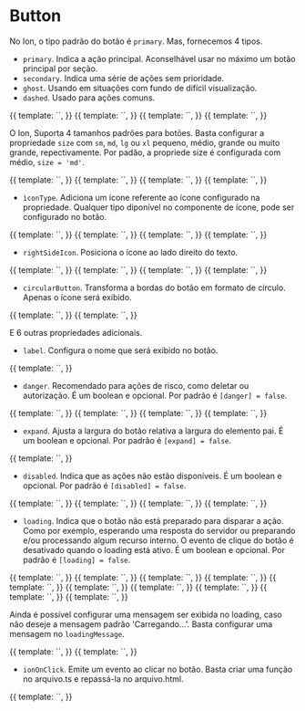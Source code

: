 

<Meta title="Ion/Buttons/button" component={ButtonComponent} />

# Button

No Ion, o tipo padrão do botão é `primary`. Mas, fornecemos 4 tipos.

- `primary`. Indica a ação principal. Aconselhável usar no máximo um botão principal por seção.
- `secondary`. Indica uma série de ações sem prioridade.
- `ghost`. Usando em situações com fundo de difícil visualização.
- `dashed`. Usado para ações comuns.

<Canvas>
  <Story
    name="type: primary"
    decorators={[
      moduleMetadata({
        declarations: [
          ButtonComponent,
          IonIconComponent,
          DropdownComponent,
          BadgeComponent,
        ],
        imports: [CommonModule],
      }),
    ]}
  >
    {{
      template: `<ion-button label="Primary"></ion-button>`,
    }}
  </Story>
  <Story
    name="type: secondary"
    decorators={[
      moduleMetadata({
        declarations: [
          ButtonComponent,
          IonIconComponent,
          DropdownComponent,
          BadgeComponent,
        ],
        imports: [CommonModule],
      }),
    ]}
  >
    {{
      template: `<ion-button label="Secondary" type="secondary"></ion-button>`,
    }}
  </Story>
  <Story
    name="type: ghost"
    decorators={[
      moduleMetadata({
        declarations: [
          ButtonComponent,
          IonIconComponent,
          DropdownComponent,
          BadgeComponent,
        ],
        imports: [CommonModule],
      }),
    ]}
  >
    {{
      template: `<ion-button label="Ghost" type="ghost"></ion-button>`,
    }}
  </Story>
  <Story
    name="type: dashed"
    decorators={[
      moduleMetadata({
        declarations: [
          ButtonComponent,
          IonIconComponent,
          DropdownComponent,
          BadgeComponent,
        ],
        imports: [CommonModule],
      }),
    ]}
  >
    {{
      template: `<ion-button label="Dashed" type="dashed"></ion-button>`,
    }}
  </Story>
</Canvas>

O Ion, Suporta 4 tamanhos padrões para botões. Basta configurar a propriedade `size` com `sm`, `md`, `lg` ou `xl` pequeno, médio, grande ou muito grande, repectivamente. Por padão, a propriede size é configurada com médio, `size = 'md'`.

<Canvas>
  <Story
    name="size: sm"
    decorators={[
      moduleMetadata({
        declarations: [
          ButtonComponent,
          IonIconComponent,
          DropdownComponent,
          BadgeComponent,
        ],
        imports: [CommonModule],
      }),
    ]}
  >
    {{
      template: `<ion-button label="Small" size="sm"></ion-button>`,
    }}
  </Story>
  <Story
    name="size: md"
    decorators={[
      moduleMetadata({
        declarations: [
          ButtonComponent,
          IonIconComponent,
          DropdownComponent,
          BadgeComponent,
        ],
        imports: [CommonModule],
      }),
    ]}
  >
    {{
      template: `<ion-button label="Medium"></ion-button>`,
    }}
  </Story>
  <Story
    name="size: lg"
    decorators={[
      moduleMetadata({
        declarations: [
          ButtonComponent,
          IonIconComponent,
          DropdownComponent,
          BadgeComponent,
        ],
        imports: [CommonModule],
      }),
    ]}
  >
    {{
      template: `<ion-button label="Large" size="lg"></ion-button>`,
    }}
  </Story>
  <Story
    name="type: xl"
    decorators={[
      moduleMetadata({
        declarations: [
          ButtonComponent,
          IonIconComponent,
          DropdownComponent,
          BadgeComponent,
        ],
        imports: [CommonModule],
      }),
    ]}
  >
    {{
      template: `<ion-button label="Extra-large" size="xl"></ion-button>`,
    }}
  </Story>
</Canvas>

- `ìconType`. Adiciona um ícone referente ao ícone configurado na propriedade. Qualquer tipo diponível no componente de ícone, pode ser configurado no botão.

<Canvas>
  <Story
    name="icontype"
    decorators={[
      moduleMetadata({
        declarations: [
          ButtonComponent,
          IonIconComponent,
          DropdownComponent,
          BadgeComponent,
        ],
        imports: [CommonModule],
      }),
    ]}
  >
    {{
      template: `<ion-button iconType="pencil"></ion-button>`,
    }}
  </Story>
  <Story
    name="icontype in danger"
    decorators={[
      moduleMetadata({
        declarations: [
          ButtonComponent,
          IonIconComponent,
          DropdownComponent,
          BadgeComponent,
        ],
        imports: [CommonModule],
      }),
    ]}
  >
    {{
      template: `<ion-button iconType="pencil" [danger]="true"></ion-button>`,
    }}
  </Story>
  <Story
    name="iconetype: trash"
    decorators={[
      moduleMetadata({
        declarations: [
          ButtonComponent,
          IonIconComponent,
          DropdownComponent,
          BadgeComponent,
        ],
        imports: [CommonModule],
      }),
    ]}
  >
    {{
      template: `<ion-button label="Deletar" iconType="trash"></ion-button>`,
    }}
  </Story>
  <Story
    name="iconetype: trash danger"
    decorators={[
      moduleMetadata({
        declarations: [
          ButtonComponent,
          IonIconComponent,
          DropdownComponent,
          BadgeComponent,
        ],
        imports: [CommonModule],
      }),
    ]}
  >
    {{
      template: `<ion-button label="Deletar" iconType="trash" [danger]="true"></ion-button>`,
    }}
  </Story>
</Canvas>

- `rightSideIcon`. Posiciona o ícone ao lado direito do texto.

<Canvas>
  <Story
    name="rightSideIcon"
    decorators={[
      moduleMetadata({
        declarations: [
          ButtonComponent,
          IonIconComponent,
          DropdownComponent,
          BadgeComponent,
        ],
        imports: [CommonModule],
      }),
    ]}
  >
    {{
      template: `<ion-button label="Editar" iconType="pencil" [rightSideIcon]="true"></ion-button>`,
    }}
  </Story>
  <Story
    name="rightSideIcon: trash danger"
    decorators={[
      moduleMetadata({
        declarations: [
          ButtonComponent,
          IonIconComponent,
          DropdownComponent,
          BadgeComponent,
        ],
        imports: [CommonModule],
      }),
    ]}
  >
    {{
      template: `<ion-button label="Deletar" iconType="trash" [danger]="true" [rightSideIcon]="true"></ion-button>`,
    }}
  </Story>
</Canvas>

<Canvas>
  <Story
    name="with dropdown"
    decorators={[
      moduleMetadata({
        declarations: [
          ButtonComponent,
          IonIconComponent,
          DropdownComponent,
          BadgeComponent,
        ],
        imports: [CommonModule],
      }),
    ]}
  >
    {{
      template: `<ion-button label="Primary" [options]="[{ label: 'option 1' }, {label: 'option 2'}]"></ion-button>`,
    }}
  </Story>
  <Story
    name="with dropdown : multiple choices"
    decorators={[
      moduleMetadata({
        declarations: [
          ButtonComponent,
          IonIconComponent,
          DropdownComponent,
          BadgeComponent,
        ],
        imports: [CommonModule],
      }),
    ]}
  >
    {{
      template: `<ion-button label="Primary" [options]="[{ label: 'option 1' }, {label: 'option 2'}]" multiple="true"></ion-button>`,
    }}
  </Story>
</Canvas>

- `circularButton`. Transforma a bordas do botão em formato de círculo. Apenas o ícone será exibido.

<Canvas>
  <Story
    name="circularButton"
    decorators={[
      moduleMetadata({
        declarations: [
          ButtonComponent,
          IonIconComponent,
          DropdownComponent,
          BadgeComponent,
        ],
        imports: [CommonModule],
      }),
    ]}
  >
    {{
      template: `<ion-button label="Editar" iconType="pencil" [circularButton]="true"></ion-button>`,
    }}
  </Story>
  <Story
    name="circularButton: trash danger"
    decorators={[
      moduleMetadata({
        declarations: [
          ButtonComponent,
          IonIconComponent,
          DropdownComponent,
          BadgeComponent,
        ],
        imports: [CommonModule],
      }),
    ]}
  >
    {{
      template: `<ion-button label="Deletar" iconType="trash" [danger]="true" [circularButton]="true"></ion-button>`,
    }}
  </Story>
</Canvas>

E 6 outras propriedades adicionais.

- `label`. Configura o nome que será exibido no botão.

<Canvas>
  <Story
    name="label: name button"
    decorators={[
      moduleMetadata({
        declarations: [
          ButtonComponent,
          IonIconComponent,
          DropdownComponent,
          BadgeComponent,
        ],
        imports: [CommonModule],
      }),
    ]}
  >
    {{
      template: `<ion-button label="Nome do botão"></ion-button>`,
    }}
  </Story>
</Canvas>

- `danger`. Recomendado para ações de risco, como deletar ou autorização. É um boolean e opcional. Por padrão é `[danger] = false`.

<Canvas>
  <Story
    name="danger in primary button"
    decorators={[
      moduleMetadata({
        declarations: [
          ButtonComponent,
          IonIconComponent,
          DropdownComponent,
          BadgeComponent,
        ],
        imports: [CommonModule],
      }),
    ]}
  >
    {{
      template: `<ion-button label="Primary" [danger]=true></ion-button>`,
    }}
  </Story>
  <Story
    name="danger in secondary button"
    decorators={[
      moduleMetadata({
        declarations: [
          ButtonComponent,
          IonIconComponent,
          DropdownComponent,
          BadgeComponent,
        ],
        imports: [CommonModule],
      }),
    ]}
  >
    {{
      template: `<ion-button label="Secondary" type="secondary" [danger]=true></ion-button>`,
    }}
  </Story>
  <Story
    name="danger in ghost button"
    decorators={[
      moduleMetadata({
        declarations: [
          ButtonComponent,
          IonIconComponent,
          DropdownComponent,
          BadgeComponent,
        ],
        imports: [CommonModule],
      }),
    ]}
  >
    {{
      template: `<ion-button label="Ghost" type="ghost" [danger]=true></ion-button>`,
    }}
  </Story>
  <Story
    name="danger in dashed button"
    decorators={[
      moduleMetadata({
        declarations: [
          ButtonComponent,
          IonIconComponent,
          DropdownComponent,
          BadgeComponent,
        ],
        imports: [CommonModule],
      }),
    ]}
  >
    {{
      template: `<ion-button label="Dashed" type="dashed" [danger]=true></ion-button>`,
    }}
  </Story>
</Canvas>

- `expand`. Ajusta a largura do botão relativa a largura do elemento pai. É um boolean e opcional. Por padrão é `[expand] = false`.

<Canvas>
  <Story
    name="expand: true"
    decorators={[
      moduleMetadata({
        declarations: [
          ButtonComponent,
          IonIconComponent,
          DropdownComponent,
          BadgeComponent,
        ],
        imports: [CommonModule],
      }),
    ]}
  >
    {{
      template: `<ion-button label="Primary" [expand]=true></ion-button>`,
    }}
  </Story>
</Canvas>

- `disabled`. Indica que as ações não estão disponíveis. É um boolean e opcional. Por padrão é `[disabled] = false`.

<Canvas>
  <Story
    name="disabled in primary button"
    decorators={[
      moduleMetadata({
        declarations: [
          ButtonComponent,
          IonIconComponent,
          DropdownComponent,
          BadgeComponent,
        ],
        imports: [CommonModule],
      }),
    ]}
  >
    {{
      template: `<ion-button label="Primary" [disabled]=true></ion-button>`,
    }}
  </Story>
  <Story
    name="disabled in secondary button"
    decorators={[
      moduleMetadata({
        declarations: [
          ButtonComponent,
          IonIconComponent,
          DropdownComponent,
          BadgeComponent,
        ],
        imports: [CommonModule],
      }),
    ]}
  >
    {{
      template: `<ion-button label="Secondary" type="secondary" [disabled]=true></ion-button>`,
    }}
  </Story>
  <Story
    name="disabled in ghost button"
    decorators={[
      moduleMetadata({
        declarations: [
          ButtonComponent,
          IonIconComponent,
          DropdownComponent,
          BadgeComponent,
        ],
        imports: [CommonModule],
      }),
    ]}
  >
    {{
      template: `<ion-button label="Ghost" type="ghost" [disabled]=true></ion-button>`,
    }}
  </Story>
  <Story
    name="disabled in dashed button"
    decorators={[
      moduleMetadata({
        declarations: [
          ButtonComponent,
          IonIconComponent,
          DropdownComponent,
          BadgeComponent,
        ],
        imports: [CommonModule],
      }),
    ]}
  >
    {{
      template: `<ion-button label="Dashed" type="dashed" [disabled]=true></ion-button>`,
    }}
  </Story>
</Canvas>

- `loading`. Indica que o botão não está preparado para disparar a ação. Como por exemplo, esperando uma resposta do servidor ou preparando e/ou processando algum recurso interno. O evento de clique do botão é desativado quando o loading está ativo. É um boolean e opcional. Por padrão é `[loading] = false`.

<Canvas>
  <Story
    name="Loading in primary button"
    decorators={[
      moduleMetadata({
        declarations: [
          ButtonComponent,
          IonIconComponent,
          DropdownComponent,
          BadgeComponent,
        ],
        imports: [CommonModule],
      }),
    ]}
  >
    {{
      template: `<ion-button label="Primary" [loading]="true"></ion-button>`,
    }}
  </Story>
  <Story
    name="Loading in secondary button"
    decorators={[
      moduleMetadata({
        declarations: [
          ButtonComponent,
          IonIconComponent,
          DropdownComponent,
          BadgeComponent,
        ],
        imports: [CommonModule],
      }),
    ]}
  >
    {{
      template: `<ion-button label="Secondary" type="secondary" [loading]="true"></ion-button>`,
    }}
  </Story>
  <Story
    name="Loading in ghost button"
    decorators={[
      moduleMetadata({
        declarations: [
          ButtonComponent,
          IonIconComponent,
          DropdownComponent,
          BadgeComponent,
        ],
        imports: [CommonModule],
      }),
    ]}
  >
    {{
      template: `<ion-button label="Ghost" type="ghost" [loading]="true"></ion-button>`,
    }}
  </Story>
  <Story
    name="Loading in dashed button"
    decorators={[
      moduleMetadata({
        declarations: [
          ButtonComponent,
          IonIconComponent,
          DropdownComponent,
          BadgeComponent,
        ],
        imports: [CommonModule],
      }),
    ]}
  >
    {{
      template: `<ion-button label="Dashed" type="dashed" [loading]="true"></ion-button>`,
    }}
  </Story>
  <Story
    name="Loading in primary danger"
    decorators={[
      moduleMetadata({
        declarations: [
          ButtonComponent,
          IonIconComponent,
          DropdownComponent,
          BadgeComponent,
        ],
        imports: [CommonModule],
      }),
    ]}
  >
    {{
      template: `<ion-button label="Primary" [danger]="true" [loading]="true"></ion-button>`,
    }}
  </Story>
  <Story
    name="Loading in primary disabled button"
    decorators={[
      moduleMetadata({
        declarations: [
          ButtonComponent,
          IonIconComponent,
          DropdownComponent,
          BadgeComponent,
        ],
        imports: [CommonModule],
      }),
    ]}
  >
    {{
      template: `<ion-button label="Primary" [disabled]="true" [loading]="true"></ion-button>`,
    }}
  </Story>
  <Story
    name="Loading in secondary disabled button"
    decorators={[
      moduleMetadata({
        declarations: [
          ButtonComponent,
          IonIconComponent,
          DropdownComponent,
          BadgeComponent,
        ],
        imports: [CommonModule],
      }),
    ]}
  >
    {{
      template: `<ion-button label="Secondary" type="secondary" [disabled]="true" [loading]="true"></ion-button>`,
    }}
  </Story>
  <Story
    name="Loading in ghost disabled button"
    decorators={[
      moduleMetadata({
        declarations: [
          ButtonComponent,
          IonIconComponent,
          DropdownComponent,
          BadgeComponent,
        ],
        imports: [CommonModule],
      }),
    ]}
  >
    {{
      template: `<ion-button label="Ghost" type="ghost" [disabled]="true" [loading]="true"></ion-button>`,
    }}
  </Story>
  <Story
    name="Loading in dashed disabled button"
    decorators={[
      moduleMetadata({
        declarations: [
          ButtonComponent,
          IonIconComponent,
          DropdownComponent,
          BadgeComponent,
        ],
        imports: [CommonModule],
      }),
    ]}
  >
    {{
      template: `<ion-button label="Dashed" type="dashed" [disabled]="true" [loading]="true"></ion-button>`,
    }}
  </Story>
  <Story
    name="Loading in secondary danger disabled button"
    decorators={[
      moduleMetadata({
        declarations: [
          ButtonComponent,
          IonIconComponent,
          DropdownComponent,
          BadgeComponent,
        ],
        imports: [CommonModule],
      }),
    ]}
  >
    {{
      template: `<ion-button label="Primary" type="secondary" [danger]="true" [disabled]="true" [loading]="true"></ion-button>`,
    }}
  </Story>
</Canvas>

Ainda é possível configurar uma mensagem ser exibida no loading, caso não deseje a mensagem padrão 'Carregando...'. Basta configurar uma mensagem no `loadingMessage`.

<Canvas>
  <Story
    name="Loading message default"
    decorators={[
      moduleMetadata({
        declarations: [
          ButtonComponent,
          IonIconComponent,
          DropdownComponent,
          BadgeComponent,
        ],
        imports: [CommonModule],
      }),
    ]}
  >
    {{
      template: `<ion-button [loading]=true></ion-button>`,
    }}
  </Story>
  <Story
    name="Loading message"
    decorators={[
      moduleMetadata({
        declarations: [
          ButtonComponent,
          IonIconComponent,
          DropdownComponent,
          BadgeComponent,
        ],
        imports: [CommonModule],
      }),
    ]}
  >
    {{
      template: `<ion-button [loading]=true loadingMessage="Aguarde..."></ion-button>`,
    }}
  </Story>
</Canvas>

- `ionOnClick`. Emite um evento ao clicar no botão. Basta criar uma função no arquivo.ts e repassá-la no arquivo.html.

<Canvas>
  <Story
    name="ionOnClick"
    decorators={[
      moduleMetadata({
        declarations: [
          ButtonComponent,
          IonIconComponent,
          DropdownComponent,
          BadgeComponent,
        ],
        imports: [CommonModule],
      }),
    ]}
  >
    {{
      template: `<ion-button label="Primary" (ionOnClick)="passAFunctionHere()"></ion-button>`,
    }}
  </Story>
</Canvas>
